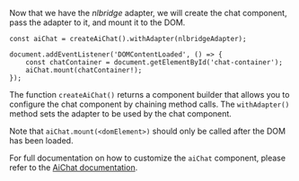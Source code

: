 Now that we have the _nlbridge_ adapter, we will create the chat component, pass the adapter to it, and mount it to the DOM.

```tsx
const aiChat = createAiChat().withAdapter(nlbridgeAdapter);

document.addEventListener('DOMContentLoaded', () => {
    const chatContainer = document.getElementById('chat-container');
    aiChat.mount(chatContainer!);
});
```

The function `createAiChat()` returns a component builder that allows you to configure the chat component
by chaining method calls. The `withAdapter()` method sets the adapter to be used by the chat component.

Note that `aiChat.mount(<domElement>)` should only be called after the DOM has been loaded.

For full documentation on how to customize the `aiChat` component, please refer to the [AiChat documentation](/reference/ui/ai-chat).
